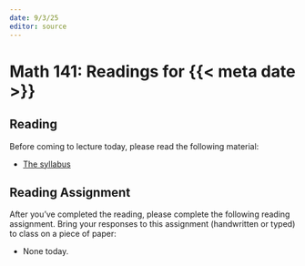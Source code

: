 ```yaml
---
date: 9/3/25
editor: source
---
```


# Math 141: Readings for {{< meta date >}}

## Reading 

Before coming to lecture today, please read the following material: 

-   [The syllabus](../syllabus.qmd)

## Reading Assignment

After you've completed the reading, please complete the following reading assignment. Bring your responses to this assignment (handwritten or typed) to class on a piece of paper: 

-   None today. 